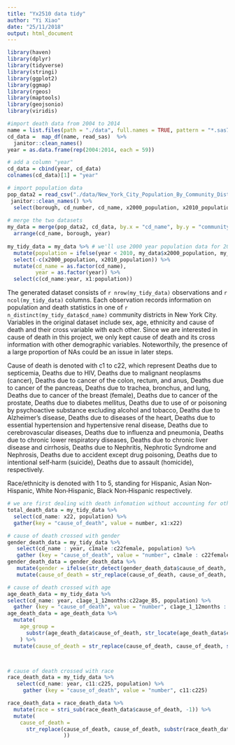 ```yaml
---
title: "Yx2510 data tidy"
author: "Yi Xiao"
date: "25/11/2018"
output: html_document
---
```

```r
library(haven)
library(dplyr)
library(tidyverse)
library(stringi)
library(ggplot2)
library(ggmap)
library(rgeos)
library(maptools)
library(geojsonio)
library(viridis)


```

```r
#import death data from 2004 to 2014
name = list.files(path = "./data", full.names = TRUE, pattern = "*.sas7bdat") 
cd_data =  map_df(name, read_sas)  %>%
  janitor::clean_names()
year = as.data.frame(rep(2004:2014, each = 59)) 

# add a column "year"
cd_data = cbind(year, cd_data) 
colnames(cd_data)[1] = "year"

# import population data
pop_data2 = read_csv("./data/New_York_City_Population_By_Community_Districts2.csv") %>%
 janitor::clean_names() %>%
  select(borough, cd_number, cd_name, x2000_population, x2010_population)
  
# merge the two datasets
my_data = merge(pop_data2, cd_data, by.x = "cd_name", by.y = "community_district") %>%
  arrange(cd_name, borough, year) 
 
my_tidy_data = my_data %>% # we'll use 2000 year population data for 2000 - 2009, and 2010 year data for 2010 -2014 
  mutate(population = ifelse(year < 2010, my_data$x2000_population, my_data$x2010_population)) %>%
  select(-c(x2000_population, x2010_population)) %>% 
  mutate(cd_name = as.factor(cd_name),
         year = as.factor(year)) %>%
  select(c(cd_name:year, x1:population))

```

The generated dataset consists of `r nrow(my_tidy_data)` observations  and `r ncol(my_tidy_data)` columns. Each observation records information on population and death statistics in one of `r n_distinct(my_tidy_data$cd_name)` community districts in New York City. Variables in the original dataset include sex, age, ethnicity and cause of death and their cross variable with each other. Since we are interested in cause of death in this project, we only kept cause of death and its cross information with other demographic variables. Noteworthily, the presence of a large proportion of NAs could be an issue in later steps.

Cause of death is denoted with c1 to c22, which represent Deaths due to septicemia, Deaths due to HIV, Deaths due to malignant neoplasms (cancer), Deaths due to cancer of the colon, rectum, and anus, Deaths due to cancer of the pancreas, Deaths due to trachea, bronchus, and lung, Deaths due to cancer of the breast (female), Deaths due to cancer of the prostate, Deaths due to diabetes mellitus, Deaths due to use of or poisoning by psychoactive substance excluding alcohol and tobacco, Deaths due to Alzheimer's disease, Deaths due to diseases of the heart, Deaths due to essential hypertension and hypertensive renal disease, Deaths due to cerebrovascular diseases, Deaths due to influenza and pneumonia, Deaths due to chronic lower respiratory diseases, Deaths due to chronic liver disease and cirrhosis, Deaths due to Nephritis, Nephrotic Syndrome and Nephrosis, Deaths due to accident except drug poisoning, Deaths due to intentional self‐harm (suicide), Deaths due to assault (homicide), respectively. 

Race/ethnicity is denoted with 1 to 5, standing for Hispanic, Asian Non‐Hispanic, White Non‐Hispanic, Black Non‐Hispanic respectively.

```r
# we are first dealing with death infomation without accounting for other demographic characteristics
total_death_data = my_tidy_data %>%
  select(cd_name: x22, population) %>%
  gather(key = "cause_of_death", value = number, x1:x22)

# cause of death crossed with gender
gender_death_data = my_tidy_data %>%
   select(cd_name : year, c1male :c22female, population) %>%
   gather (key = "cause_of_death", value = "number", c1male : c22female) 
gender_death_data = gender_death_data %>%
   mutate(gender = ifelse(str_detect(gender_death_data$cause_of_death, "male"), "male", "female")) %>%
   mutate(cause_of_death = str_replace(cause_of_death, cause_of_death, substr(gender_death_data$cause_of_death, 1, 2) ))

# cause of death crossed with age 
age_death_data = my_tidy_data %>%
select(cd_name: year, c1age_1_12months:c22age_85, population) %>%
  gather (key = "cause_of_death", value = "number", c1age_1_12months : c22age_85) 
age_death_data = age_death_data %>% 
  mutate(
    age_group = 
      substr(age_death_data$cause_of_death, str_locate(age_death_data$cause_of_death, "age")[,1] + 4, length(age_death_data$cause_of_death))
    ) %>%
  mutate(cause_of_death = str_replace(cause_of_death, cause_of_death, substr(gender_death_data$cause_of_death, 0, (str_locate(age_death_data$cause_of_death, "age")[,1] -1))))



# cause of death crossed with race 
race_death_data = my_tidy_data %>%
   select(cd_name: year, c11:c225, population) %>%
     gather (key = "cause_of_death", value = "number", c11:c225) 

race_death_data = race_death_data %>% 
  mutate(race = stri_sub(race_death_data$cause_of_death, -1)) %>%
  mutate(
    cause_of_death = 
      str_replace(cause_of_death, cause_of_death, substr(race_death_data$cause_of_death, 1, length(race_death_data$cause_of_death)-3)
                  ))
   
```






